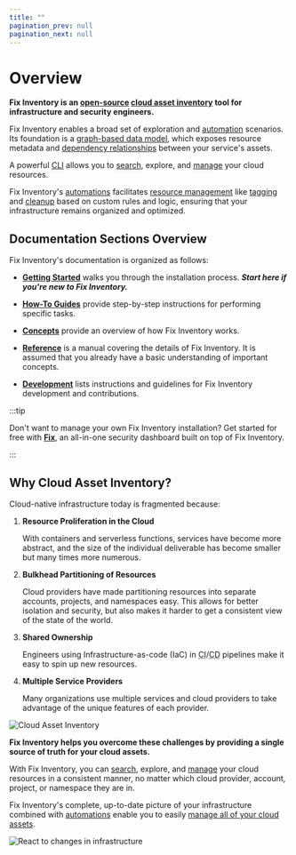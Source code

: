 ```yaml
---
title: ""
pagination_prev: null
pagination_next: null
---
```


# Overview

**Fix Inventory is an [open-source](https://github.com/someengineering/fixinventory/blob/main/LICENSE) [cloud asset inventory](./concepts/asset-inventory-graph/index.mdx) tool for infrastructure and security engineers.**

Fix Inventory enables a broad set of exploration and [automation](./concepts/automation/index.mdx) scenarios. Its foundation is a [graph-based data model](./concepts/asset-inventory-graph/index.mdx), which exposes resource metadata and [dependency relationships](./concepts/asset-inventory-graph/index.mdx#edges) between your service's assets.

A powerful [CLI](./reference/cli/index.mdx) allows you to [search](./reference/search/index.mdx), explore, and [manage](./concepts/resource-management/index.mdx) your cloud resources.

Fix Inventory's [automations](./concepts/automation/index.mdx) facilitates [resource management](./concepts/resource-management/index.mdx) like [tagging](./concepts/resource-management/tagging.mdx) and [cleanup](./concepts/resource-management/cleanup.mdx) based on custom rules and logic, ensuring that your infrastructure remains organized and optimized.

## Documentation Sections Overview

Fix Inventory's documentation is organized as follows:

- **[Getting Started](./getting-started/index.mdx)** walks you through the installation process. **_Start here if you're new to Fix Inventory._**

- **[How-To Guides](./how-to-guides/index.mdx)** provide step-by-step instructions for performing specific tasks.

- **[Concepts](./concepts/index.mdx)** provide an overview of how Fix Inventory works.

- **[Reference](./reference/index.mdx)** is a manual covering the details of Fix Inventory. It is assumed that you already have a basic understanding of important concepts.

- **[Development](./development/index.mdx)** lists instructions and guidelines for Fix Inventory development and contributions.

:::tip

Don't want to manage your own Fix Inventory installation? Get started for free with **[Fix](https://fix.security)**, an all-in-one security dashboard built on top of Fix Inventory.

:::

## Why Cloud Asset Inventory?

Cloud-native infrastructure today is fragmented because:

1. **Resource Proliferation in the Cloud**

   With containers and serverless functions, services have become more abstract, and the size of the individual deliverable has become smaller but many times more numerous.

2. **Bulkhead Partitioning of Resources**

   Cloud providers have made partitioning resources into separate accounts, projects, and namespaces easy. This allows for better isolation and security, but also makes it harder to get a consistent view of the state of the world.

3. **Shared Ownership**

   Engineers using Infrastructure-as-code (IaC) in <abbr title= "continuous integration">CI</abbr>/<abbr title= "continuous deployment">CD</abbr> pipelines make it easy to spin up new resources.

4. **Multiple Service Providers**

   Many organizations use multiple services and cloud providers to take advantage of the unique features of each provider.

![Cloud Asset Inventory](./concepts/cloud-data-sync/img/collect.png)

**Fix Inventory helps you overcome these challenges by providing a single source of truth for your cloud assets.**

With Fix Inventory, you can [search](./reference/search/index.mdx), explore, and [manage](./concepts/resource-management/index.mdx) your cloud resources in a consistent manner, no matter which cloud provider, account, project, or namespace they are in.

Fix Inventory's complete, up-to-date picture of your infrastructure combined with [automations](./concepts/automation/index.mdx) enable you to easily [manage all of your cloud assets](./concepts/resource-management/index.mdx).

![React to changes in infrastructure](./concepts/cloud-data-sync/img/react.png)

